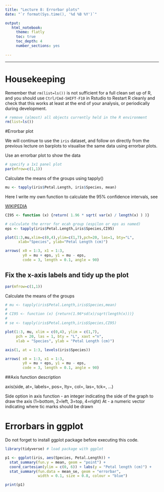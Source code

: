 ```yaml
---
title: "Lecture 8: Errorbar plots"
date: "`r format(Sys.time(), '%d %B %Y')`"

output:
   html_notebook:
     theme: flatly
     toc: true
     toc_depth: 4
     number_sections: yes
     
---
```


-----------------------------------------------------------
# Housekeeping

Remember that `rm(list=ls())` is not sufficient for a full clean set up of R, and you should use `Ctrl/Cmd-SHIFT-F10` in Rstudio to Restart R cleanly and check that this works at least at the end of your analysis, or periodically during development.

```r
# remove (almost) all objects currently held in the R environment
rm(list=ls()) 
```

#Errorbar plot

We will continue to use the `iris` dataset, and follow on directly from the previous lecture on barplots to visualise the same data using errorbar plots.

Use an errorbar plot to show the data
```r
# specify a 1x1 panel plot
par(mfrow=c(1,1))
```

Calculate the means of the groups using tapply()

```r
mu <- tapply(iris$Petal.Length, iris$Species, mean)
```


Here I write my own function to calculate the 95% confidence intervals, see

[WIKIPEDIA](https://en.wikipedia.org/wiki/Standard_error#Assumptions_and_usage)


```r
CI95 <- function (x) {return( 1.96 * sqrt( var(x) / length(x) ) )}

# calculate the error for ecah group (espilon or eps as named)
eps <- tapply(iris$Petal.Length,iris$Species,CI95)

plot(1:3,mu,xlim=c(0,4),ylim=c(1,7),pch=20, las=1, bty="L",
      xlab="Species", ylab="Petal Length (cm)")

arrows( x0 = 1:3, x1 = 1:3, 
        y0 = mu + eps, y1 = mu - eps, 
        code = 3, length = 0.1, angle = 90)
```


## Fix the x-axis labels  and tidy up the plot


```r
par(mfrow=c(1,1))

```

Calculate the means of the groups

```r
# mu <- tapply(iris$Petal.Length,iris$Species,mean)
# 
# CI95 <- function (x) {return(1.96*sd(x)/sqrt(length(x)))} 
# 
# se <- tapply(iris$Petal.Length,iris$Species,CI95)

plot(1:3, mu, xlim = c(0,4), ylim = c(1,7), 
     pch = 20, las = 1, bty = "L", xaxt ="n", 
     xlab = "Species", ylab = "Petal Length (cm)")

axis(1, at = 1:3, levels(iris$Species)) 

arrows( x0 = 1:3, x1 = 1:3, 
        y0 = mu + eps, y1 = mu - eps, 
        code = 3, length = 0.1, angle = 90)
```

##Axis function description

axis(side, at=, labels=, pos=, lty=, col=, las=, tck=, ...)

Side option in axis function - 	an integer indicating the side of the graph to draw the axis (1=bottom, 2=left, 3=top, 4=right)
At - 	a numeric vector indicating where tic marks should be drawn

# Errorbars in ggplot

Do not forget to install ggplot package before executing this code.

```r
library(tidyverse) # load package with ggplot

p1 <- ggplot(iris, aes(Species, Petal.Length)) + 
  stat_summary(fun.y = mean, geom = "point") + 
  coord_cartesian(ylim = c(0, 6)) + labs(y = "Petal length (cm)") +
  stat_summary(fun.data = mean_se, geom = "errorbar", 
               width = 0.1, size = 0.8, colour = "blue") 

print(p1)
```





